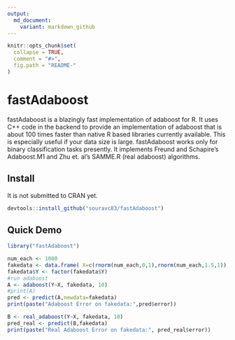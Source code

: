 ```yaml
---
output:
  md_document:
    variant: markdown_github
---
```


<!-- README.md is generated from README.Rmd. Please edit that file -->

```r
knitr::opts_chunk$set(
  collapse = TRUE,
  comment = "#>",
  fig.path = "README-"
)
```

# fastAdaboost 
fastAdaboost is a blazingly fast implementation of adaboost for R. It uses C++ code in the backend to provide an implementation of adaboost that is about 100 times faster than native R based libraries currently available. This is especially useful if your data size is large. fastAdaboost works only 
for binary classification tasks presently. It implements Freund and Schapire's Adaboost.M1 and 
Zhu et. al's SAMME.R (real adaboost) algorithms.

## Install
It is not submitted to CRAN yet.
```r
devtools::install_github("souravc83/fastAdaboost")
```

## Quick Demo
```r
library("fastAdaboost")

num_each <- 1000
fakedata <- data.frame( X=c(rnorm(num_each,0,1),rnorm(num_each,1.5,1)), Y=c(rep(0,num_each),rep(1,num_each) ) )
fakedata$Y <- factor(fakedata$Y)
#run adaboost
A <- adaboost(Y~X, fakedata, 10)
#print(A)
pred <- predict(A,newdata=fakedata)
print(paste("Adaboost Error on fakedata:",pred$error))

B <- real_adaboost(Y~X, fakedata, 10)
pred_real <- predict(B,fakedata)
print(paste("Real Adaboost Error on fakedata:", pred_real$error))
```



